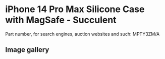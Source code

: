 
# iPhone 14 Pro Max Silicone Case with MagSafe - Succulent

Part number, for search engines, auction websites and such: MPTY3ZM/A

## Image gallery

<div style={{ width: '100%', maxWidth: '768px' }}>
<GalleryComponent
    images={[
      {
        original: "/everysource/MPTY3.webp",
        thumbnail: "/everypreview/MPTY3.webp",
      },
      {
        original: "/everysource/MPTY3_AV1.webp",
        thumbnail: "/everypreview/MPTY3_AV1.webp",
      },
      {
        original: "/everysource/MPTY3_AV2.webp",
        thumbnail: "/everypreview/MPTY3_AV2.webp",
      },
      {
        original: "/everysource/MPTY3_AV3.webp",
        thumbnail: "/everypreview/MPTY3_AV3.webp",
      }
    ]}
  />
</div>
